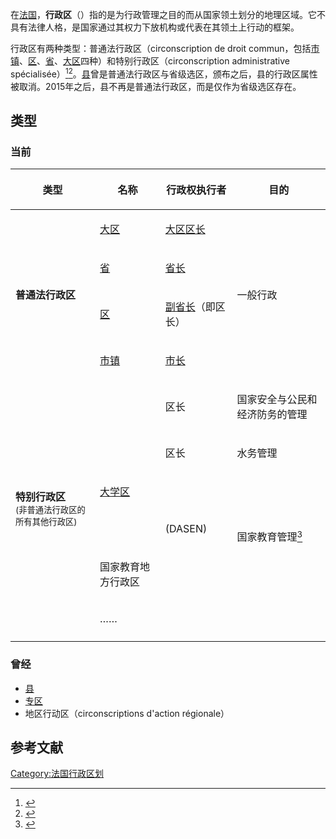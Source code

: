 {{不是|领土集体}}
在[[法国|法国]]，'''行政区'''（{{lang-fr|circonscription administrative}}）指的是为行政管理之目的而从国家领土划分的地理区域。它不具有法律人格，是国家通过其权力下放机构或代表在其领土上行动的框架。

行政区有两种类型：普通法行政区（circonscription de droit commun，包括[[市镇_(法国)|市镇]]、[[区_(法国)|区]]、[[省_(法国)|省]]、[[法国大区|大区]]四种）和特别行政区（circonscription administrative spécialisée）<ref>{{Cite web|title=Les collectivités locale et leur population - édition 2019|url=https://www.collectivites-locales.gouv.fr/files/files/statistiques/brochures/chapitre_2_-_les_cl_et_leur_population.pdf|access-date=2021-04-12|archive-date=2021-04-12|archive-url=https://web.archive.org/web/20210412071127/https://www.collectivites-locales.gouv.fr/files/files/statistiques/brochures/chapitre_2_-_les_cl_et_leur_population.pdf|dead-url=no}}</ref><ref>{{Cite web|title=Dans quelles circonscriptions administratives s’insèrent les services déconcentrés ?|url=https://www.vie-publique.fr/fiches/20231-les-circonscriptions-administratives|accessdate=2021-04-12|work=Vie publique.fr|language=fr|archive-date=2021-04-12|archive-url=https://web.archive.org/web/20210412071118/https://www.vie-publique.fr/fiches/20231-les-circonscriptions-administratives|dead-url=no}}</ref>。[[縣_(法國)|县]]曾是普通法行政区与省级选区，{{link-fr|2014年法国县份重划|Redécoupage cantonal de 2014 en France|2013年5月17日法律}}颁布之后，县的行政区属性被取消。2015年之后，县不再是普通法行政区，而是仅作为省级选区存在。

== 类型 ==

=== 当前 ===
{| class="wikitable"
|-
!类型||名称||行政权执行者||目的
|-
|rowspan=4|'''普通法行政区'''||[[大区_(法国)|大区]]||[[法国省长及大区区长|大区区长]]||rowspan = 4|一般行政
|-
|[[省_(法国)|省]]|| [[法国省长及大区区长|省长]]
|-
|[[区_(法国)|区]]||[[副省长_(法国)|副省长]]（即区长）
|-
|[[市镇_(法国)|市镇]]||[[市长_(法国)|市长]]
|-
|rowspan =6|'''特别行政区''' <br><small>(非普通法行政区的所有其他行政区)</small>||{{link-fr|防务与安全区|Zone de défense et de sécurité}}||区长||国家安全与公民和经济防务的管理
|-
|{{link-fr|流域行政区|Circonscription administrative de bassin}}||区长||水务管理
|-
|[[大学区|大学区]]||{{link-fr|法国大学区区长|Recteur d'académie en France|大学区区长}} ||rowspan = 3|国家教育管理<ref>{{Cite web|title=L’organigramme de l’Éducation nationale : quels seront vos interlocuteurs ?|url=https://vocationenseignant.fr/l-organigramme-de-l-education-nationale-quels-seront-vos-interlocuteurs/|accessdate=2021-04-12|date=2014-03-13|last=Mars 2014|first=Publié le 13|work=Vocation Enseignant|language=fr|archive-date=2021-04-12|archive-url=https://web.archive.org/web/20210412071117/https://vocationenseignant.fr/l-organigramme-de-l-education-nationale-quels-seront-vos-interlocuteurs/|dead-url=no}}</ref>
|-
|{{link-fr|国家教育省级服务局|Direction des services départementaux de l'Éducation nationale}}||{{link-fr|国家教育服务学术主任|Directeur académique des services de l'Éducation nationale}} (DASEN) 
|-
|国家教育地方行政区||{{link-fr|国家教育监察员|Inspecteur de l'Éducation nationale}}
|-
|……||||
|-
|}

=== 曾经 ===

* [[縣_(法國)|县]]
* [[专区_(法国)|专区]]
* 地区行动区（circonscriptions d'action régionale）

== 参考文献 ==
{{Reflist}}

[[Category:法国行政区划|Category:法国行政区划]]